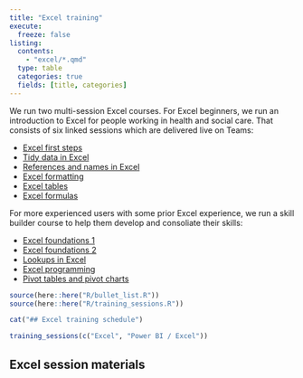 ---
title: "Excel training"
execute: 
  freeze: false
listing:
  contents:
    - "excel/*.qmd"
  type: table
  categories: true
  fields: [title, categories]
---

We run two multi-session Excel courses. For Excel beginners, we run an introduction to Excel for people working in health and social care. That consists of six linked sessions which are delivered live on Teams:

+ [Excel first steps](excel/excel_first_steps.qmd)
+ [Tidy data in Excel](excel/tidy_data_in_excel.qmd)
+ [References and names in Excel](excel/references_and_names_in_excel.qmd)
+ [Excel formatting](excel/excel_formatting.qmd)
+ [Excel tables](excel/excel_tables.qmd)
+ [Excel formulas](excel/excel_formulas.qmd)		

For more experienced users with some prior Excel experience, we run a skill builder course to help them develop and consoliate their skills:

+ [Excel foundations 1](excel/excel_foundations_01.qmd)
+ [Excel foundations 2](excel/excel_foundations_02.qmd) 
+ [Lookups in Excel](excel/lookups_in_excel.qmd)
+ [Excel programming](excel/excel_programming.qmd)
+ [Pivot tables and pivot charts](excel/pivot_tables_and_pivot_charts.qmd)

```{r}
source(here::here("R/bullet_list.R"))
source(here::here("R/training_sessions.R"))

cat("## Excel training schedule")
```

```{r}
training_sessions(c("Excel", "Power BI / Excel")) 
```

## Excel session materials


